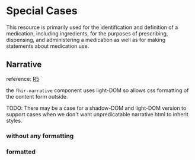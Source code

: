 

<Meta of={Stories}/>

# Special Cases

This resource is primarily used for the identification and definition of a medication, including ingredients, for the purposes of prescribing, dispensing, and administering a medication as well as for making statements about medication use.


## Narrative
reference: [R5](http://hl7.org/fhir/R5/narrative.html#2.1.4.0)

the `fhir-narrative` component uses light-DOM so allows css formatting of the content form outside.

TODO: There may be a case for a shadow-DOM and light-DOM version to support cases when we don't want unpredicatable
narrative html to inherit styles.

### without any formatting
<Canvas of={Stories.NarrativeWithoutFormatting}/>

 ### formatted
<Canvas of={Stories.NarrativeUsingCssPartsFormatting}/>
